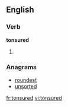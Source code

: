 ==English==

===Verb===
'''tonsured'''

# {{past of|[[tonsure]]}}

===Anagrams===
* [[roundest]]
* [[unsorted]]

[[fr:tonsured]]
[[vi:tonsured]]